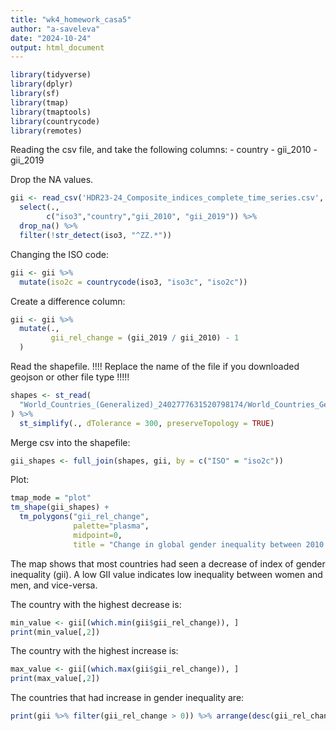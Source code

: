 ```yaml
---
title: "wk4_homework_casa5"
author: "a-saveleva"
date: "2024-10-24"
output: html_document
---
```

```r
library(tidyverse)
library(dplyr)
library(sf)
library(tmap)
library(tmaptools)
library(countrycode)
library(remotes)
```

Reading the csv file, and take the following columns:
- country
- gii_2010
- gii_2019

Drop the NA values.

```r
gii <- read_csv('HDR23-24_Composite_indices_complete_time_series.csv', locale = locale(encoding = "latin1")) %>%
  select(.,
        c("iso3","country","gii_2010", "gii_2019")) %>%
  drop_na() %>%
  filter(!str_detect(iso3, "^ZZ.*"))
```
Changing the ISO code:
```r
gii <- gii %>%
  mutate(iso2c = countrycode(iso3, "iso3c", "iso2c"))
```
Create a difference column:
```r
gii <- gii %>%
  mutate(.,
         gii_rel_change = (gii_2019 / gii_2010) - 1
  )
```
Read the shapefile.
!!!! Replace the name of the file if you downloaded geojson or other file type !!!!!
```r
shapes <- st_read(
  "World_Countries_(Generalized)_2402777631520798174/World_Countries_Generalized.shp"
) %>%
  st_simplify(., dTolerance = 300, preserveTopology = TRUE)
```
Merge csv into the shapefile:
```r
gii_shapes <- full_join(shapes, gii, by = c("ISO" = "iso2c"))
```
Plot:
```r
tmap_mode = "plot"
tm_shape(gii_shapes) +
  tm_polygons("gii_rel_change",
              palette="plasma",
              midpoint=0,
              title = "Change in global gender inequality between 2010 and 2019")
```

The map shows that most countries had seen a decrease of index of gender inequality (gii). A low GII value indicates low inequality between women and men, and vice-versa.

The country with the highest decrease is:

```r
min_value <- gii[(which.min(gii$gii_rel_change)), ]
print(min_value[,2])
```

The country with the highest increase is:

```r
max_value <- gii[(which.max(gii$gii_rel_change)), ]
print(max_value[,2])
```

The countries that had increase in gender inequality are:


```r
print(gii %>% filter(gii_rel_change > 0)) %>% arrange(desc(gii_rel_change))
```


